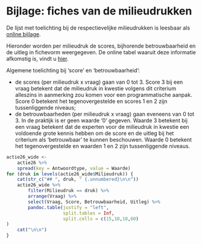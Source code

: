 # Bijlage: fiches van de milieudrukken {#app:fiches}

De lijst met toelichting bij de respectievelijke milieudrukken is leesbaar als [online bijlage](https://docs.google.com/spreadsheets/d/1aVUQWQlaL3k5hjuwyH-8c0lW7hjIkPz8VZbNgyMlN0A/edit?usp=sharing).

Hieronder worden per milieudruk de scores, bijhorende betrouwbaarheid en de uitleg in fichevorm weergegeven. De online tabel waaruit deze informatie afkomstig is, vindt u [hier](https://docs.google.com/spreadsheets/d/1iaHBHlVNh9Cw35_9DYb0WDxmVJgpOEck_wBcFWVvsfk/edit#gid=320367861).

Algemene toelichting bij 'score' en 'betrouwbaarheid':

- de scores (per milieudruk x vraag) gaan van 0 tot 3.
Score 3 bij een vraag betekent dat de milieudruk in kwestie volgens dit criterium alleszins in aanmerking zou komen voor een programmatische aanpak.
Score 0 betekent het tegenovergestelde en scores 1 en 2 zijn tussenliggende niveaus;
- de betrouwbaarheden (per milieudruk x vraag) gaan eveneens van 0 tot 3.
In de praktijk is er geen waarde '0' gegeven.
Waarde 3 betekent bij een vraag betekent dat de experten voor de milieudruk in kwestie een voldoende grote kennis hebben om de score en de uitleg bij het criterium als 'betrouwbaar' te kunnen beschouwen.
Waarde 0 betekent het tegenovergestelde en waarden 1 en 2 zijn tussenliggende niveaus.

\blandscape

```r
actie26_wide <- 
    actie26 %>% 
    spread(key = Antwoordtype, value = Waarde)
for (druk in levels(actie26_wide$Milieudruk)) {
    cat(str_c("## ", druk, " {.unnumbered}\n\n"))
    actie26_wide %>% 
        filter(Milieudruk == druk) %>% 
        arrange(Vraag) %>% 
        select(Vraag, Score, Betrouwbaarheid, Uitleg) %>% 
        pandoc.table(justify = "left", 
                     split.tables = Inf,
                     split.cells = c(15,10,10,60)
)
    cat("\n\n")
}
```

\elandscape
